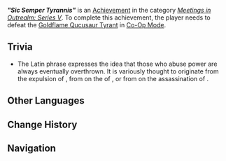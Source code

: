 {{Achievement Infobox
|id           = 86047
|order id     = 9046
|category     = Meetings in Outrealm: Series V
|description  = Defeat a [[Goldflame Qucusaur Tyrant]] in [[Co-Op Mode]].
|requirements = 
|primogems    = 10
|tracking     = 
|topic        = Holawaqa Ngoubou;Co-Op Mode
|quest        = 
|hidden       = 
}}
'''''"Sic Semper Tyrannis"''''' is an [[Achievement]] in the category ''[[Meetings in Outrealm: Series V]]''. To complete this achievement, the player needs to defeat the [[Goldflame Qucusaur Tyrant]] in [[Co-Op Mode]].

==Trivia==
* The Latin phrase {{Lang|la=''sic semper tyrannis''|la_tl=Thus always to tyrants|mini=1}} expresses the idea that those who abuse power are always eventually overthrown. It is variously thought to originate from the expulsion of {{w|Lucius Tarquinius Superbus}}, from {{w|Marcus Junius Brutus}} on the {{w|Assassination of Julius Caesar|assassination}} of {{w|Julius Caesar}}, or from {{w|Scipio Aemilianus}} on the assassination of {{w|Tiberius Gracchus}}.

==Other Languages==
{{Other Languages
|en       = "Sic Semper Tyrannis"
|en_lang  = la
|en_tl    = "Thus Always to Tyrants"
|zhs      = 「这便是暴君的结局」
|zhs_rm   = 
|zht      = 「這便是暴君的結局」
|zht_rm   = 
|zh_tl    = 
|ja       = 「Sic Semper Tyrannis」
|ja_lang  = la
|ja_tl    = "Thus Always to Tyrants"
|ko       = 「폭군은 언제나 이렇게 될 것이다」
|ko_tl    = 
|es       = “Sic semper tyrannis”
|es_lang  = la
|es_tl    = "Thus Always to Tyrants"
|fr       = « C'est ainsi que finissent les tyrans »
|fr_tl    = "That Is How Tyrants End Up"
|ru       = Конец тирана
|ru_tl    = End of the Tyrant
|th       = "นี่คือจุดจบของทรราช"
|th_rm    = 
|th_tl    = 
|vi       = "Đây Là Kết Cục Của Bạo Chúa"
|vi_tl    = 
|de       = „So immer den Tyrannen!“
|de_tl    = "Thus Always to Tyrants" 
|id       = "Tamatlah Riwayat Tirani"
|id_tl    = "The History of Tyranny Ends"
|pt       = "Tiranos Morrem Assim"
|pt_tl    = 
|tr       = "Tiranlara Her Şey Müstahak"
|tr_tl    = 
|it       = "Sic semper tyrannis"
|it_lang  = la
|it_tl    = "Thus Always to Tyrants"
}}

==Change History==
{{Change History|5.0}}

==Navigation==
{{Achievement Navbox}}